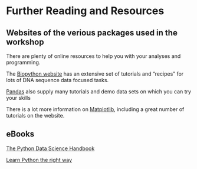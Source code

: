 # Further Reading and Resources

## Websites of the verious packages used in the workshop
There are plenty of online resources to help you with your analyses and programming.

The [Biopython website](http://biopython.org/DIST/docs/tutorial/Tutorial.html)
has an extensive set of tutorials and "recipes" for lots of DNA sequence data focused tasks.

[Pandas](https://pandas.pydata.org/docs/getting_started/tutorials.html) also supply many tutorials and demo data sets on which you can try your skills

There is a lot more information on [Matplotlib](https://matplotlib.org/stable/tutorials/index.html), including a great number of tutorials on the website.

## eBooks
[The Python Data Science Handbook](https://jakevdp.github.io/PythonDataScienceHandbook/)

[Learn Python the right way](https://learnpythontherightway.com/)



